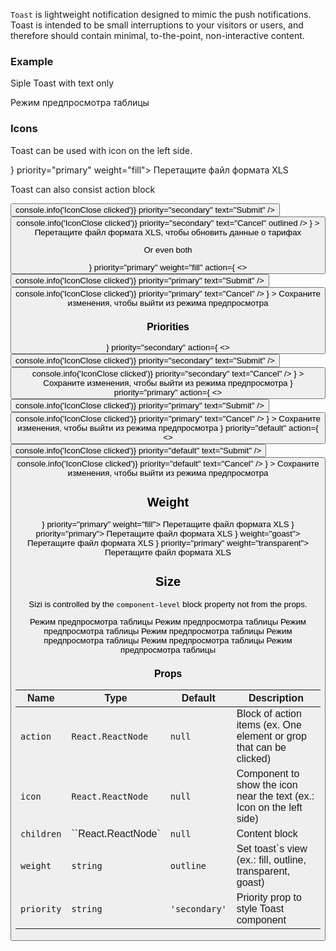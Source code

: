 
`Toast` is lightweight notification designed to mimic the push notifications.
Toast is intended to be small interruptions to your visitors or users,
and therefore should contain minimal, to-the-point, non-interactive content.

### Example

Siple Toast with text only

<Playground>
  <block.L>
    <Toast priority="secondary" weight="transparent">
      Режим предпросмотра таблицы
    </Toast>
  </block.L>
</Playground>

### Icons

Toast can be used with icon on the left side.

<Playground>
  <block.L>
    <Toast icon={<IconPlus />} priority="primary" weight="fill">
      Перетащите файл формата XLS
    </Toast>
  </block.L>
</Playground>

Toast can also consist action block

<Playground>
  <block.L style={{ width: '1200px' }}>
    <Toast
      priority="secondary"
      weight="outline"
      action={
        <>
          <Button
            onClick={() => console.info('IconClose clicked')}
            priority="secondary"
            text="Submit"
          />
          <Button
            onClick={() => console.info('IconClose clicked')}
            priority="secondary"
            text="Cancel"
            outlined
          />
        </>
      }
    >
      Перетащите файл формата XLS, чтобы обновить данные о тарифах
    </Toast>
  </block.L>
</Playground>

Or even both

<Playground>
  <block.L style={{ width: '1200px' }}>
    <Toast
      icon={<IconPlus />}
      priority="primary"
      weight="fill"
      action={
        <>
          <Button
            onClick={() => console.info('IconClose clicked')}
            priority="primary"
            text="Submit"
          />
          <Button
            onClick={() => console.info('IconClose clicked')}
            priority="primary"
            text="Cancel"
          />
        </>
      }
    >
      Сохраните изменения, чтобы выйти из режима предпросмотра
    </Toast>
  </block.L>
</Playground>

### Priorities

<Playground>
  <block.L style={{ width: '1200px' }}>
    <Toast
      icon={<IconPlus />}
      priority="secondary"
      action={
        <>
          <Button
            onClick={() => console.info('IconClose clicked')}
            priority="secondary"
            text="Submit"
          />
          <Button
            onClick={() => console.info('IconClose clicked')}
            priority="secondary"
            text="Cancel"
          />
        </>
      }
    >
      Сохраните изменения, чтобы выйти из режима предпросмотра
    </Toast>
  </block.L>
</Playground>

<Playground>
  <block.L style={{ width: '1200px' }}>
    <Toast
      icon={<IconPlus />}
      priority="primary"
      action={
        <>
          <Button
            onClick={() => console.info('IconClose clicked')}
            priority="primary"
            text="Submit"
          />
          <Button
            onClick={() => console.info('IconClose clicked')}
            priority="primary"
            text="Cancel"
          />
        </>
      }
    >
      Сохраните изменения, чтобы выйти из режима предпросмотра
    </Toast>
  </block.L>
</Playground>

<Playground>
  <block.L style={{ width: '1200px' }}>
    <Toast
      icon={<IconPlus />}
      priority="default"
      action={
        <>
          <Button
            onClick={() => console.info('IconClose clicked')}
            priority="default"
            text="Submit"
          />
          <Button
            onClick={() => console.info('IconClose clicked')}
            priority="default"
            text="Cancel"
          />
        </>
      }
    >
      Сохраните изменения, чтобы выйти из режима предпросмотра
    </Toast>
  </block.L>
</Playground>

## Weight

<Playground>
  <block
    style={{
      display: 'flex',
      justifyContent: 'space-between',
      flexWrap: 'wrap',
      padding: '100px 10px',
      background: 'grey',
    }}
  >
    <Toast icon={<IconPlus />} priority="primary" weight="fill">
      Перетащите файл формата XLS
    </Toast>
    <Toast icon={<IconPlus />} priority="primary">
      Перетащите файл формата XLS
    </Toast>
    <Toast icon={<IconPlus />} weight="goast">
      Перетащите файл формата XLS
    </Toast>
    <Toast icon={<IconPlus />} priority="primary" weight="transparent">
      Перетащите файл формата XLS
    </Toast>
  </block>
</Playground>

## Size

Sizi is controlled by the `component-level` block property not from the props.

<Playground>
  <block.N>
    <Toast priority="secondary">Режим предпросмотра таблицы</Toast>
  </block.N>
  <block.XS>
    <Toast priority="secondary">Режим предпросмотра таблицы</Toast>
  </block.XS>
  <block.S>
    <Toast priority="secondary">Режим предпросмотра таблицы</Toast>
  </block.S>
  <block.M>
    <Toast priority="secondary">Режим предпросмотра таблицы</Toast>
  </block.M>
  <block.L>
    <Toast priority="secondary">Режим предпросмотра таблицы</Toast>
  </block.L>
  <block.XL>
    <Toast priority="secondary">Режим предпросмотра таблицы</Toast>
  </block.XL>
  <block.H>
    <Toast priority="secondary">Режим предпросмотра таблицы</Toast>
  </block.H>
</Playground>

### Props

| Name       | Type               | Default       | Description                                                           |
| ---------- | ------------------ | ------------- | --------------------------------------------------------------------- |
| `action`   | `React.ReactNode`  | `null`        | Block of action items (ex. One element or grop that can be clicked)   |
| `icon`     | `React.ReactNode`  | `null`        | Component to show the icon near the text (ex.: Icon on the left side) |
| `children` | ``React.ReactNode` | `null`        | Content block                                                         |
| `weight`   | `string`           | `outline`     | Set toast`s view (ex.: fill, outline, transparent, goast)             |
| `priority` | `string`           | `'secondary'` | Priority prop to style Toast component                                |
